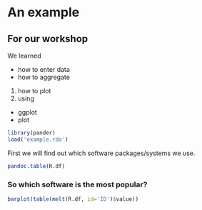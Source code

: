 # An example
## For our workshop

We learned

+ how to enter data
+ how to aggregate

1. how to plot
2. using
  + ggplot
  + plot
  
```r
library(pander)
load('example.rda')
```

First we will find out which software packages/systems we use. 
```r
pandoc.table(R.df)
```

### So which software is the most popular?<br>

```r
barplot(table(melt(R.df, id='ID')$value))

```


